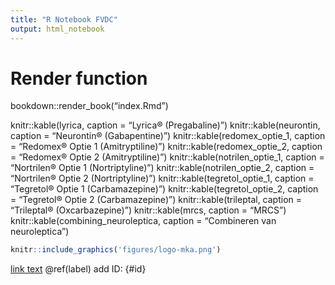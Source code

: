 ```yaml
---
title: "R Notebook FVDC"
output: html_notebook
---
```

# Render function
bookdown::render_book("index.Rmd")

knitr::kable(lyrica, caption = "Lyrica® (Pregabaline)")
knitr::kable(neurontin, caption = "Neurontin® (Gabapentine)")
knitr::kable(redomex_optie_1, caption = "Redomex® Optie 1 (Amitryptiline)")
knitr::kable(redomex_optie_2, caption = "Redomex® Optie 2 (Amitryptiline)")
knitr::kable(notrilen_optie_1, caption = "Nortrilen® Optie 1 (Nortriptyline)")
knitr::kable(notrilen_optie_2, caption = "Nortrilen® Optie 2 (Nortriptyline)")
knitr::kable(tegretol_optie_1, caption = "Tegretol® Optie 1 (Carbamazepine)")
knitr::kable(tegretol_optie_2, caption = "Tegretol® Optie 2 (Carbamazepine)")
knitr::kable(trileptal, caption = "Trileptal® (Oxcarbazepine)")
knitr::kable(mrcs, caption = "MRCS")
knitr::kable(combining_neuroleptica, caption = "Combineren van neuroleptica")

```r
knitr::include_graphics('figures/logo-mka.png')
```

[link text](#ID)
\@ref(label)
add ID: {#id} 


